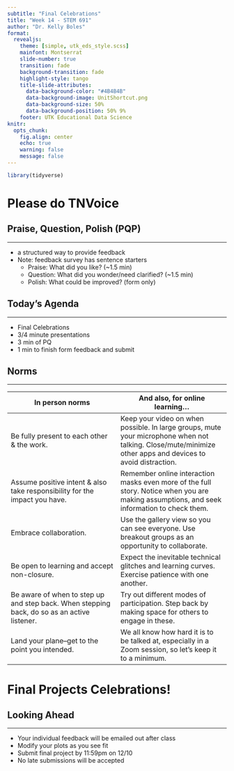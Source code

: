 ```yaml
---
subtitle: "Final Celebrations"
title: "Week 14 - STEM 691"
author: "Dr. Kelly Boles"
format:
  revealjs:
    theme: [simple, utk_eds_style.scss]
    mainfont: Montserrat
    slide-number: true
    transition: fade
    background-transition: fade
    highlight-style: tango
    title-slide-attributes:
      data-background-color: "#4B4B4B"
      data-background-image: UnitShortcut.png
      data-background-size: 50%
      data-background-position: 50% 9%
    footer: UTK Educational Data Science
knitr:
  opts_chunk: 
    fig.align: center
    echo: true
    warning: false
    message: false
---
```


```r

library(tidyverse)
```

# Please do TNVoice

## Praise, Question, Polish (PQP)
<hr>
- a structured way to provide feedback
- Note: feedback survey has sentence starters
    - Praise: What did you like? (~1.5 min)
    - Question: What did you wonder/need clarified? (~1.5 min)
    - Polish: What could be improved? (form only)

## Today's Agenda
<hr>

:::{.smaller-font}
- Final Celebrations
 - 3/4 minute presentations
 - 3 min of PQ
 - 1 min to finish form feedback and submit
:::

## Norms
<hr>

:::{.compact-font}
| In person norms | And also, for online learning... |
|----------|----------|
| Be fully present to each other & the work. | Keep your video on when possible. In large groups, mute your microphone when not talking. Close/mute/minimize other apps and devices to avoid distraction. |
| Assume positive intent & also take responsibility for the impact you have. | Remember online interaction masks even more of the full story. Notice when you are making assumptions, and seek information to check them. |
| Embrace collaboration. | Use the gallery view so you can see everyone. Use breakout groups as an opportunity to collaborate. |
| Be open to learning and accept non-closure. | Expect the inevitable technical glitches and learning curves. Exercise patience with one another. |
| Be aware of when to step up and step back. When stepping back, do so as an active listener. | Try out different modes of participation. Step back by making space for others to engage in these. |
| Land your plane--get to the point you intended. | We all know how hard it is to be talked at, especially in a Zoom session, so let's keep it to a minimum. |

:::

# Final Projects Celebrations!

## Looking Ahead
<hr>
- Your individual feedback will be emailed out after class
- Modify your plots as you see fit
- Submit final project by 11:59pm on 12/10
- No late submissions will be accepted